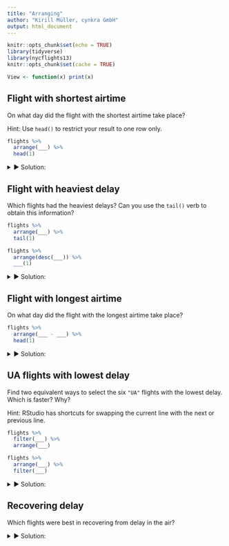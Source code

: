 ```yaml
---
title: "Arranging"
author: "Kirill Müller, cynkra GmbH"
output: html_document
---
```


```r
knitr::opts_chunk$set(echo = TRUE)
library(tidyverse)
library(nycflights13)
knitr::opts_chunk$set(cache = TRUE)

View <- function(x) print(x)
```

## Flight with shortest airtime

On what day did the flight with the shortest airtime take place?

Hint: Use `head()` to restrict your result to one row only.

```r
flights %>% 
  arrange(___) %>%
  head(1)
```

<details>
<summary>&#x25BA; Solution:</summary>
```r
flights %>% 
  arrange(air_time) %>%
  head(1)
```
</details>

## Flight with heaviest delay

Which flights had the heaviest delays? Can you use the `tail()` verb to obtain this information?

```r
flights %>% 
  arrange(___) %>%
  tail(1)

flights %>% 
  arrange(desc(___)) %>%
  ___(1)
```

<details>
<summary>&#x25BA; Solution:</summary>
```r
flights %>% 
  arrange(arr_delay) %>%
  tail(1)
```

Why doesn't this give the result we're looking for? Can we use a filter?

```r
flights %>% 
  filter(!is.na(arr_delay)) %>%
  arrange(arr_delay) %>%
  tail(1)
```

Or the pattern below?

```r
flights %>% 
  arrange(!is.na(arr_delay), arr_delay) %>%
  tail(1)
```

Usually it's easiest to sort in descending order:

```r
flights %>% 
  arrange(-arr_delay) %>%
  head(1)
```

```r
flights %>% 
  arrange(desc(arr_delay)) %>%
  head(1)
```
</details>

## Flight with longest airtime

On what day did the flight with the longest airtime take place?

```r
flights %>% 
  arrange(___ - ___) %>%
  head(1)
```

<details>
<summary>&#x25BA; Solution:</summary>
```r
flights %>% 
  arrange(desc(air_time)) %>%
  head(1)
```
</details>

## UA flights with lowest delay

Find two equivalent ways to select the six `"UA"` flights with the lowest delay. Which is faster? Why?

Hint: RStudio has shortcuts for swapping the current line with the next or previous line.

```r
flights %>%
  filter(___) %>%
  arrange(___)

flights %>%
  arrange(___) %>%
  filter(___)
```

<details>
<summary>&#x25BA; Solution:</summary>
If we filter first, fewer observations need to be sorted.

```r
flights %>% 
  filter(carrier == "UA") %>%
  arrange(arr_delay)
```


```r
flights %>% 
  arrange(arr_delay) %>%
  filter(carrier == "UA")
```
</details>

## Recovering delay

Which flights were best in recovering from delay in the air?

<details>
<summary>&#x25BA; Solution:</summary>
Recovering from delay means that the arrival delay is lower than the departure delay,
or that arrival minus departure delay is negative.
If we arrange by arrival minus departure delay, negative values are sorted first,
so they are easier to inspect.

```r
flights %>% 
  arrange(arr_delay - dep_delay)
```
</details>
